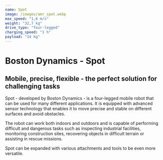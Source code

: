 ```yaml
---
name: Spot
image: /images/amr_spot.webp
max_speed: "1,6 m/s"
weight: "32,7 kg"
drive_type: "four-legged"
charging_speed: "1 h"
payload: "14 kg"
---
```

# Boston Dynamics - Spot

## Mobile, precise, flexible - the perfect solution for challenging tasks

Spot - developed by Boston Dynamics - is a four-legged mobile robot that can be used for many different applications. It is equipped with advanced sensor technology that enables it to move precise and stable on different surfaces and avoid obstacles.

The robot can work both indoors and outdoors and is capable of performing difficult and dangerous tasks such as inspecting industrial facilities, monitoring construction sites, recovering objects in difficult terrain or assisting in rescue missions.

Spot can be expanded with various attachments and tools to be even more versatile.